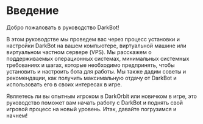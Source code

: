 # Введение
 
Добро пожаловать в руководство DarkBot!

В этом руководстве мы проведем вас через процесс установки и настройки DarkBot на вашем компьютере, виртуальной машине или виртуальном частном сервере (VPS). Мы расскажем о поддерживаемых операционных системах, минимальных системных требованиях и шагах, которые необходимо предпринять, чтобы установить и настроить бота для работы. Мы также дадим советы и рекомендации, как получить максимальную отдачу от DarkBot и использовать его в своих интересах в игре.

Являетесь ли вы опытным игроком в DarkOrbit или новичком в игре, это руководство поможет вам начать работу с DarkBot и поднять свой игровой процесс на новый уровень. Итак, давайте погрузимся и начнем!